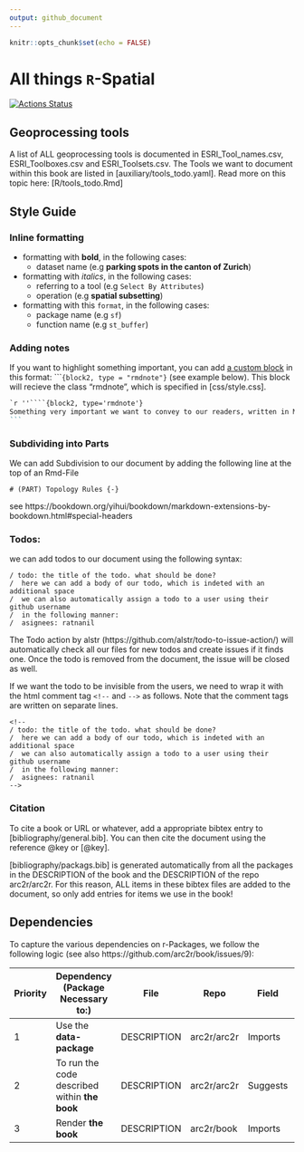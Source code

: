 ```yaml
---
output: github_document
---
```


```r
knitr::opts_chunk$set(echo = FALSE)
```


# All things `R`-Spatial


[![Actions Status](https://github.com/arc2r/book/workflows/bookdown/badge.svg)](https://github.com/arc2r/book/actions)


## Geoprocessing tools

A list of ALL geoprocessing tools is documented in ESRI_Tool_names.csv, ESRI_Toolboxes.csv and ESRI_Toolsets.csv. The Tools we want to document within this book are listed in [auxiliary/tools_todo.yaml]. Read more on this topic here: [R/tools_todo.Rmd]


## Style Guide


### Inline formatting

- formatting with __bold__, in the following cases:
    - dataset name (e.g __parking spots in the canton of Zurich__)
    
- formatting with _italics_, in the following cases:
    - referring to a tool (e.g `Select By Attributes`) 
    - operation (e.g __spatial subsetting__)

    
- formatting with this `format`, in the following cases:
    - package name (e.g `sf`)
    - function name (e.g `st_buffer`)
    
### Adding notes

If you want to highlight something important, you can add [a custom block](https://bookdown.org/yihui/bookdown/custom-blocks.html) in this format: ````{block2, type = "rmdnote"}` (see example below). This block will recieve the class "rmdnote", which is specified in [css/style.css]. 

````markdown
`r ''````{block2, type='rmdnote'}
Something very important we want to convey to our readers, written in Markdown.
```
````

### Subdividing into Parts

We can add Subdivision to our document by adding the following line at the top of an Rmd-File

```
# (PART) Topology Rules {-}
```

see https://bookdown.org/yihui/bookdown/markdown-extensions-by-bookdown.html#special-headers


### Todos:

we can add todos to our document using the following syntax:

```
/ todo: the title of the todo. what should be done?
/  here we can add a body of our todo, which is indeted with an additional space
/  we can also automatically assign a todo to a user using their github username
/  in the following manner:
/  asignees: ratnanil
```

The Todo action by alstr (https://github.com/alstr/todo-to-issue-action/) will automatically check all our files for new todos and create issues if it finds one. Once the todo is removed from the document, the issue will be closed as well.

If we want the todo to be invisible from the users, we need to wrap it with the html comment tag `<!--` and `-->` as follows. Note that the comment tags are written on separate lines.

```
<!--
/ todo: the title of the todo. what should be done?
/  here we can add a body of our todo, which is indeted with an additional space
/  we can also automatically assign a todo to a user using their github username
/  in the following manner:
/  asignees: ratnanil
-->
```


### Citation

To cite a book or URL or whatever, add a appropriate bibtex entry to [bibliography/general.bib]. You can then cite the document using the reference \@key  or [\@key].

[bibliography/packags.bib] is generated automatically from all the packages in the DESCRIPTION of the book and the DESCRIPTION of the repo arc2r/arc2r. For this reason, ALL items in these bibtex files are added to the document, so only add entries for items we use in the book!


    
## Dependencies

To capture the various dependencies on r-Packages, we follow the following logic (see also https://github.com/arc2r/book/issues/9): 



| Priority 	| Dependency (Package Necessary to:)            	| File        	| Repo        	| Field    	| Eg.                 	|
|----------	|-----------------------------------------------	|-------------	|-------------	|----------	|---------------------	|
| 1        	| Use the **data-package**                      	| DESCRIPTION 	| arc2r/arc2r 	| Imports  	| `sf`, `raster`          	|
| 2        	| To run the code described within **the book** 	| DESCRIPTION 	| arc2r/arc2r 	| Suggests 	| `gstat`, `tmap`, `dplyr`  	|
| 3        	| Render **the book**                           	| DESCRIPTION 	| arc2r/book  	| Imports  	| `bookdown`, `rmarkdown` 	|
